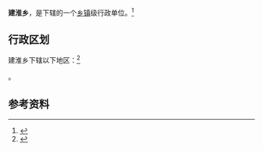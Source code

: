 {{中国乡级行政区|32/08/03/200/000}}

'''建淮乡'''，是{{PRC admin/fullname|32/08/03/200/000|3}}下辖的一个[[乡镇|乡镇]]级行政单位。<ref>{{PRC admin/ref sgc|{{PRC admin/parent|32/08/03/200/000}}}}</ref>

== 行政区划 ==

建淮乡下辖以下地区：<ref>{{PRC admin/ref sgc|32/08/03/200/000}}</ref>

{{PRC admin/children|32/08/03/200/000}}。

== 参考资料 ==

{{reflist}}

{{行政区划小作品}}
{{PRC admin/navcat|32/08/03/200/000}}